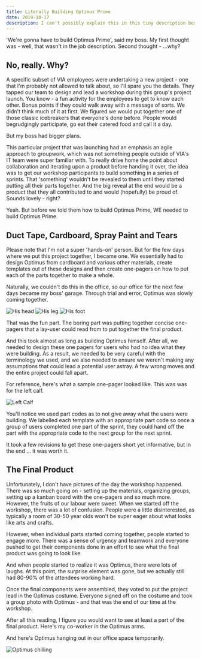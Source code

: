 ```yaml
---
title: Literally Building Optimus Prime
date: 2019-10-17
description: I can't possibly explain this in this tiny description box. Just click the title and things will make more sense, I promise.
---
```


'We're gonna have to build Optimus Prime', said my boss. My first thought was - well, that wasn't in the job description. Second thought - ...why?

## No, really. Why?

A specific subset of VIA employees were undertaking a new project - one that I'm probably not allowed to talk about, so I'll spare you the details. They tapped our team to design and lead a workshop during this group's project launch. You know - a fun activity for the employees to get to know each other. Bonus points if they could walk away with a message of sorts. We didn't think much of it at first. We figured we would put together one of those classic icebreakers that everyone's done before. People would begrudgingly participate, go eat their catered food and call it a day.

But my boss had bigger plans. 

This particular project that was launching had an emphasis an agile approach to groupwork, which was not something people outside of VIA's IT team were super familiar with. To really drive home the point about collaboration and iterating upon a product before handing it over, the idea was to get our workshop participants to build something in a series of sprints. That 'something' wouldn't be revealed to them until they started putting all their parts together. And the big reveal at the end would be a product that they all contributed to and would (hopefully) be proud of. Sounds lovely - right?

Yeah. But before we told them how to build Optimus Prime, WE needed to build Optimus Prime. 

## Duct Tape, Cardboard, Spray Paint and Tears

Please note that I'm not a super 'hands-on' person. But for the few days where we put this project together, I became one. We essentially had to design Optimus from cardboard and various other materials, create templates out of these designs and then create one-pagers on how to put each of the parts together to make a whole. 

Naturally, we couldn't do this in the office, so our office for the next few days became my boss' garage. Through trial and error, Optimus was slowly coming together. 

![His head](./optimus_helmet.png)     ![His leg](./calf_fit.png)     ![His foot](./foot_outline.png)

That was the fun part. The boring part was putting together concise one-pagers that a lay-user could read from to put together the final product.

And this took almost as long as building Optimus himself. After all, we needed to design these one pagers for users who had no idea what they were building. As a result, we needed to be very careful with the terminology we used, and we also needed to ensure we weren't making any assumptions that could lead a potential user astray. A few wrong moves and the entire project could fall apart. 

For reference, here's what a sample one-pager looked like. This was was for the left calf. 

![Left Calf](./leftLegOnePager.png)

You'll notice we used part codes as to not give away what the users were building. We labelled each template with an appropriate part code so once a group of users completed one part of the sprint, they could hand off the part with the appropriate code to the next group for the next sprint.

It took a few revisions to get these one-pagers short yet informative, but in the end ... it was worth it. 

## The Final Product
Unfortunately, I don't have pictures of the day the workshop happened. There was so much going on - setting up the materials, organizing groups, setting up a kanban board with the one-pagers and so much more. However, the fruits of our labour were sweet. When we started off the workshop, there was a lot of confusion. People were a little disinterested, as typically a room of 30-50 year olds won't be super eager about what looks like arts and crafts. 

However, when individual parts started coming together, people started to engage more. There was a sense of urgency and teamwork and everyone pushed to get their components done in an effort to see what the final product was going to look like. 

And when people started to realize it was Optimus, there were lots of laughs. At this point, the surprise element was gone, but we actually still had 80-90% of the attendees working hard. 

Once the final components were assembled, they voted to put the project lead in the Optimus costume. Everyone signed off on the costume and took a group photo with Optimus - and that was the end of our time at the workshop. 

After all this reading, I figure you would want to see at least a part of the final product. Here's my co-worker in the Optimus arms. 

And here's Optimus hanging out in our office space temporarily. 

![Optimus chilling](./optimus_final.png)
